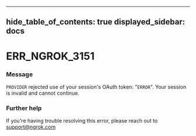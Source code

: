 

---
hide_table_of_contents: true
displayed_sidebar: docs
---


# ERR_NGROK_3151

### Message
`PROVIDER` rejected use of your session's OAuth token: "`ERROR`". Your session is invalid and cannot continue.

<ErrorDetails error="err_ngrok_3151" />



### Further help
If you're having trouble resolving this error, please reach out to [support@ngrok.com](mailto:support@ngrok.com?subject=Help%20with%20ERR_NGROK_3151)


